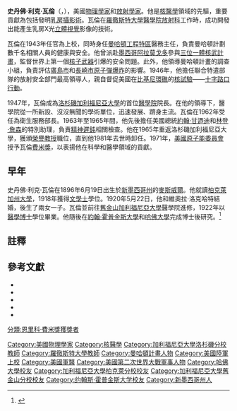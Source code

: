 {{Infobox Officeholder
|name = 史丹佛·瓦倫
|image =Warren 2.jpeg|thumb||300px
|caption = 史丹佛·瓦倫上校（持麥克風者）於[[十字路口行動|十字路口行動]]，1946年。
|office = [[洛杉磯加利福尼亞大學|洛杉磯加利福尼亞大學]][[大衛·葛芬醫學院_(洛杉磯加利福尼亞大學)|醫學院]]院長
|term_start = 1947年
|term_end = 1962年
|predecessor = 無
|successor = 謝爾曼·梅林可夫
|
|birth_date = {{birth date|1896|7|19}}
|birth_place = [[新墨西哥州|新墨西哥州]][[麥斯威爾_(新墨西哥州)|麥斯威爾]]
|death_date= {{death date and age|1981|7|26|1896|7|19}}
|death_place= [[加州|加州]][[寶馬山花園|寶馬山花園]]
|nationality = {{USA}}
|spouse =
|relations =
|children =
|residence =
|alma_mater = [[柏克萊加州大學|柏克萊加州大學]]<br/>[[舊金山加利福尼亞大學|舊金山加利福尼亞大學]]<br/>[[約翰·霍普金斯大學|約翰·霍普金斯大學]]<br/>[[哈佛大學|哈佛大學]]
|occupation = 物理學家
|profession =
|religion =
|signature =
|website =
|footnotes =
|
| allegiance={{USA}}
| branch={{Link-en|美國陸軍醫務隊|Medical Corps (United States Army)}}
| serviceyears=1943年－1947年
| rank=[[Image:US-O6_insignia.svg|30px]] [[上校|上校]]
| servicenumber = 0-539401
| unit = [[曼哈頓計畫|曼哈頓工程特區]]
| commands =
| battles = [[二次大戰|二次大戰]]：
* [[同盟國軍事佔領日本|佔領日本]]
| awards = [[美國陸軍傑出服役勳章|美國陸軍傑出服役勳章]]<br/>[[功勳勳章|功勳勳章]]
}}
'''史丹佛·利克·瓦倫'''（{{lang-en|'''Stafford Leak Warren'''}}，{{bd|1896年|7月19日|1981年|7月26日|catIdx=Warren}}），美國[[物理學家|物理學家]]和[[影像診斷學|放射學家]]。他是[[核醫學|核醫學]]領域的先驅，重要貢獻為包括發明[[乳房攝影術|乳房攝影術]]。瓦倫在[[羅徹斯特大學醫學中心|羅徹斯特大學醫學院]][[影像診斷學|放射科]]工作時，成功開發出能產生乳房X光[[立體眼鏡|立體視覺]]影像的技術。

瓦倫在1943年任官為{{Link-en|美國陸軍醫務隊|Medical Corps (United States Army)}}上校，同時身任[[曼哈頓計劃|曼哈頓工程特區]]醫務主任，負責曼哈頓計劃數千名相關人員的健康與安全。他曾派赴[[墨西哥|墨西哥]][[阿拉莫戈多_(墨西哥)|阿拉莫戈多]]參與[[三位一體核武計畫|三位一體核武計畫]]，監督世界上第一個[[核子武器|核子武器]]引爆的安全問題。此外，他領導曼哈頓計畫的調查小組，負責評估[[廣島市原子彈爆炸|廣島市]]和[[長崎市原子彈爆炸|長崎市原子彈爆炸]]的影響。1946年，他擔任聯合特遣部隊的放射安全部門最高領導人，親自督促美國在[[比基尼環礁|比基尼環礁]]的[[核試驗|核試驗]]——[[十字路口行動|十字路口行動]]。

1947年，瓦倫成為[[洛杉磯加利福尼亞大學|洛杉磯加利福尼亞大學]]的首位[[大衛·葛芬醫學院_(洛杉磯加利福尼亞大學)|醫學院]]院長。在他的領導下，醫學院從一所新設、沒沒無聞的學術單位，迅速發展、躋身主流。瓦倫在1962年受任為衛生服務部長。1963年至1965年間，他先後擔任美國總統[[約翰·甘迺迪|約翰·甘迺迪]]和[[林登·詹森|林登·詹森]]的特別助理，負責[[智能障礙|精神遲鈍]]相關檢查。他在1965年重返洛杉磯加利福尼亞大學，獲頒[[榮譽教授|榮譽教授]]職位，直到他1981年去世時卸任。1971年，[[美國原子能委員會|美國原子能委員會]]授予瓦倫[[費米獎|費米獎]]，以表揚他在科學和醫學領域的貢獻。

== 早年 ==
史丹佛·利克·瓦倫在1896年6月19日出生於[[新墨西哥州|新墨西哥州]]的[[麥斯威爾_(新墨西哥州)|麥斯威爾]]。他就讀[[柏克萊加州大學|柏克萊加州大學]]，1918年獲得[[文學士|文學士]]學位。1920年5月22日，他和維奧拉·洛克哈特結婚，後生了兩女一子。瓦倫並前往[[舊金山加利福尼亞大學|舊金山加利福尼亞大學]]醫學院進修，1922年以[[醫學博士|醫學博士]]學位畢業。他隨後在[[約翰·霍普金斯大學|約翰·霍普金斯大學]]和[[哈佛大學|哈佛大學]]完成博士後研究。<ref name="obit">{{cite web |url=http://texts.cdlib.org/view?docId=hb4d5nb20m&doc.view=frames&chunk.id=div00170&toc.depth=1&toc.id= |title=University of California: In Memoriam, 1985 |publisher=[[University_of_California|University of California]] |accessdate=2011-03-12 |archive-date=2018-05-26 |archive-url=https://web.archive.org/web/20180526222045/http://texts.cdlib.org/view?docId=hb4d5nb20m&doc.view=frames&chunk.id=div00170&toc.depth=1&toc.id= |dead-url=no }}</ref>

== 註釋 ==
{{reflist}}

== 參考文獻 ==
{{Portal box|醫學|核技術}}
{{refbegin}}
* {{cite book |last=Gold |first=Richard H. |contribution=History of Breast Imaging |editor-last=Bassett |editor-first=Lawrence Wayne |editor2-first=Valerie P. |editor2-last=Jackson  |editor3-first=Karin L. |editor3-last=Fu |editor4-first=Yao S. |editor4-last=Fu |year=2005 |title=Diagnosis of Diseases of the Breast |url=https://archive.org/details/diagnosisofdisea0000unse_h6i3 |location=Philadelphia, Pennsylvania |publisher=Saunders |isbn=0721695639 |oclc=488959603 |ref=harv }}
* {{cite book |authorlink=萊斯利·格羅夫斯 |last=Groves|first=Leslie |title=Now it Can be Told: The Story of the Manhattan Project |url=https://archive.org/details/nowitcanbetolds00grov |location=[[New_York,_New_York|New York, New York]] |publisher=Harper & Row |year=1962 |ISBN=0-306-70738-1 |oclc=537684 |ref=harv  }}
* {{cite book |last=Jones  |first=Vincent |title=Manhattan: The Army and the Atomic Bomb |publisher=United States Army Center of Military History |location=Washington, D.C. | year=1985 |oclc=10913875 |ref=harv }}
* {{cite book |authorlink=肯尼士·尼可斯|last=Nichols|first=Kenneth David|title=The Road to Trinity: A Personal Account of How America's Nuclear Policies Were Made |url=https://archive.org/details/roadtotrinity0000nich|location=[[New_York,_New_York|New York, New York]] |publisher=William Morrow and Company |year= 1987| ISBN=0-688-06910-X |oclc=15223648 |ref=harv  }}
* {{cite book |last=Warren |first=Stafford L. |contribution=The Role of Radiology in the Development of the Atomic Bomb |editor-last=Ahnfeldt|editor-first=Arnold Lorentz |title=Radiology in World War II | publisher=[[美國陸軍軍醫總監|Office of the Surgeon General]], [[美國陸軍部|Department of the Army]] |location=Washington, D.C. | year=1966 | oclc=630225 |ref=harv  }}
{{refend}}
{{恩里科·費米奖获得者}}
{{DEFAULTSORT:Warren, Stafford}}
[[分類:恩里科·費米獎獲獎者|分類:恩里科·費米獎獲獎者]]
[[Category:美國物理學家|Category:美國物理學家]]
[[Category:核醫學|Category:核醫學]]
[[Category:加利福尼亞大學洛杉磯分校教師|Category:加利福尼亞大學洛杉磯分校教師]]
[[Category:羅徹斯特大學教師|Category:羅徹斯特大學教師]]
[[Category:曼哈頓計畫人物|Category:曼哈頓計畫人物]]
[[Category:美國陸軍上校|Category:美國陸軍上校]]
[[Category:美國軍醫|Category:美國軍醫]]
[[Category:美國第二次世界大戰軍事人物|Category:美國第二次世界大戰軍事人物]]
[[Category:哈佛大學校友|Category:哈佛大學校友]]
[[Category:加利福尼亞大學柏克萊分校校友|Category:加利福尼亞大學柏克萊分校校友]]
[[Category:加利福尼亞大學舊金山分校校友|Category:加利福尼亞大學舊金山分校校友]]
[[Category:约翰斯·霍普金斯大学校友|Category:约翰斯·霍普金斯大学校友]]
[[Category:新墨西哥州人|Category:新墨西哥州人]]